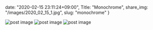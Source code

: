 date: "2020-02-15 23:11:24+09:00",
Title: "Monochrome",
share_img: "/images/2020_02_15_1.jpg",
slug: "monochrome"
}

<img src="/images/2020_02_15_1.jpg" alt="post image" />
<img src="/images/2020_02_15_2.jpg" alt="post image" />
<img src="/images/2020_02_15_3.jpg" alt="post image" />